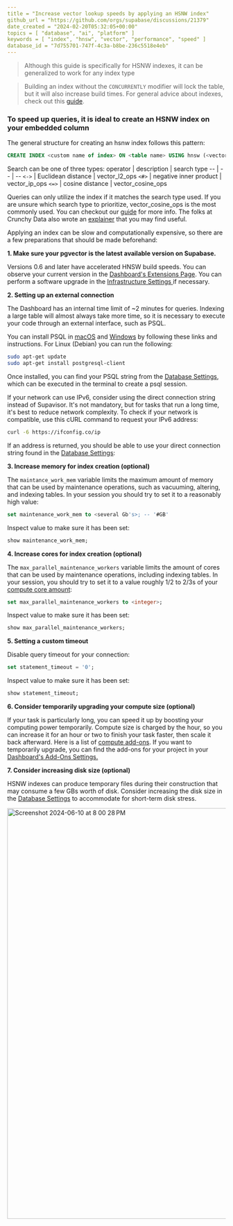 ```yaml
---
title = "Increase vector lookup speeds by applying an HSNW index"
github_url = "https://github.com/orgs/supabase/discussions/21379"
date_created = "2024-02-20T05:32:05+00:00"
topics = [ "database", "ai", "platform" ]
keywords = [ "index", "hnsw", "vector", "performance", "speed" ]
database_id = "7d755701-747f-4c3a-b8be-236c5518e4eb"
---
```


> Although this guide is specifically for HSNW indexes, it can be generalized to work for any index type

> Building an index without the `CONCURRENTLY` modifier will lock the table, but it will also increase build times. For general advice about indexes, check out this [guide](https://github.com/orgs/supabase/discussions/22449).

### **To speed up queries, it is ideal to create an HSNW index on your embedded column**

The general structure for creating an hsnw index follows this pattern:

```sql
CREATE INDEX <custom name of index> ON <table name> USING hnsw (<vectorized column> <search type>);
```

Search can be one of three types:
operator | description | search type
-- | -- | --
`<->` | Euclidean distance | vector_l2_ops
`<#>` | negative inner product | vector_ip_ops
`<=>` | cosine distance | vector_cosine_ops

Queries can only utilize the index if it matches the search type used. If you are unsure which search type to prioritize, vector_cosine_ops is the most commonly used. You can checkout our [guide](https://supabase.com/docs/guides/ai/vector-indexes/hnsw-indexes) for more info. The folks at Crunchy Data also wrote an [explainer](https://www.crunchydata.com/blog/hnsw-indexes-with-postgres-and-pgvector) that you may find useful.

Applying an index can be slow and computationally expensive, so there are a few preparations that should be made beforehand:

**1. Make sure your pgvector is the latest available version on Supabase.**

Versions 0.6 and later have accelerated HNSW build speeds. You can observe your current version in the [Dashboard's Extensions Page](https://supabase.com/dashboard/project/_/database/extensions). You can perform a software upgrade in the [Infrastructure Settings ](https://supabase.com/dashboard/project/_/settings/infrastructure)if necessary.

**2. Setting up an external connection**

The Dashboard has an internal time limit of ~2 minutes for queries. Indexing a large table will almost always take more time, so it is necessary to execute your code through an external interface, such as PSQL.

You can install PSQL in [macOS](https://stackoverflow.com/a/49689589/2188186) and [Windows](https://www.postgresql.org/download/windows/) by following these links and instructions.
For Linux (Debian) you can run the following:

```bash
sudo apt-get update
sudo apt-get install postgresql-client
```

Once installed, you can find your PSQL string from the [Database Settings](https://supabase.com/dashboard/project/_/settings/database), which can be executed in the terminal to create a psql session.

If your network can use IPv6, consider using the direct connection string instead of Supavisor. It's not mandatory, but for tasks that run a long time, it's best to reduce network complexity. To check if your network is compatible, use this cURL command to request your IPv6 address:

```bash
curl -6 https://ifconfig.co/ip
```

If an address is returned, you should be able to use your direct connection string found in the [Database Settings](https://supabase.com/dashboard/project/_/settings/database):

**3. Increase memory for index creation (optional)**

The `maintance_work_mem` variable limits the maximum amount of memory that can be used by maintenance operations, such as vacuuming, altering, and indexing tables. In your session you should try to set it to a reasonably high value:

```sql
set maintenance_work_mem to <several Gb's>; -- '#GB'
```

Inspect value to make sure it has been set:

```sql
show maintenance_work_mem;
```

**4. Increase cores for index creation (optional)**

The `max_parallel_maintenance_workers` variable limits the amount of cores that can be used by maintenance operations, including indexing tables. In your session, you should try to set it to a value roughly 1/2 to 2/3s of your [compute core amount](https://supabase.com/docs/guides/platform/compute-add-ons):

```sql
set max_parallel_maintenance_workers to <integer>;
```

Inspect value to make sure it has been set:

```sql
show max_parallel_maintenance_workers;
```

**5. Setting a custom timeout**

Disable query timeout for your connection:

```sql
set statement_timeout = '0';
```

Inspect value to make sure it has been set:

```sql
show statement_timeout;
```

**6. Consider temporarily upgrading your compute size (optional)**

If your task is particularly long, you can speed it up by boosting your computing power temporarily. Compute size is charged by the hour, so you can increase it for an hour or two to finish your task faster, then scale it back afterward. Here is a list of [compute add-ons](https://supabase.com/docs/guides/platform/compute-add-ons). If you want to temporarily upgrade, you can find the add-ons for your project in your [Dashboard's Add-Ons Settings.](https://supabase.green/dashboard/project/_/settings/addons)

**7. Consider increasing disk size (optional)**

HSNW indexes can produce temporary files during their construction that may consume a few GBs worth of disk. Consider increasing the disk size in the [Database Settings](https://supabase.com/dashboard/project/_/settings/database) to accommodate for short-term disk stress.

<img
  width="947"
  alt="Screenshot 2024-06-10 at 8 00 28 PM"
  src="https://github.com/supabase/supabase/assets/91111415/9820e214-8796-4b56-91a3-2e73e4836b2f"
/>
